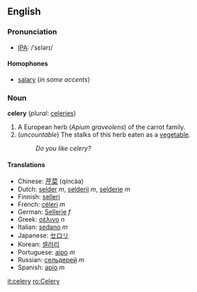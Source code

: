 ==English==
===Pronunciation===
*[[w:IPA|IPA]]: /ˈsɛlərɪ/

====Homophones====
*[[salary]] (''in some accents'')

===Noun===
'''celery''' (''plural'': [[celeries]])

# A European herb (''Apium graveolens'') of the carrot family.
# (''uncountable'') The stalks of this herb eaten as a [[vegetable]].
#:''Do you like celery?''

====Translations====
*Chinese: [[芹菜]] (qíncàa)
*Dutch: [[selder]] ''m'', [[selderij]] ''m'', [[selderie]] ''m''
*Finnish: [[selleri]]
*French: [[céleri]] ''m''
*German: [[Sellerie]] ''f''
*Greek: [[σέλινο]] ''n''
*Italian: [[sedano]] ''m''
*Japanese: [[セロリ]]
*Korean: [[셀러리]]
*Portuguese: [[aipo]] ''m''
*Russian: [[сельдерей]] ''m'' <!-- (sel'derey) this belongs on the page for the Russian word -->
*Spanish: [[apio]] ''m''

[[it:celery]]
[[ro:Celery]]